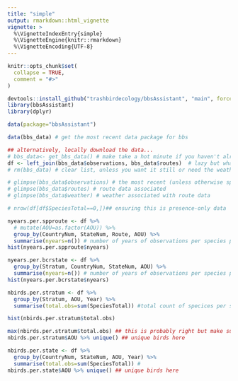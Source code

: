 ```yaml
---
title: "simple"
output: rmarkdown::html_vignette
vignette: >
  %\VignetteIndexEntry{simple}
  %\VignetteEngine{knitr::rmarkdown}
  %\VignetteEncoding{UTF-8}
---
```


```r
knitr::opts_chunk$set(
  collapse = TRUE,
  comment = "#>"
)
```

```r
devtools::install_github("trashbirdecology/bbsAssistant", "main", force=FALSE)
library(bbsAssistant)
library(dplyr)
```

```r
data(package="bbsAssistant")
```




```r
data(bbs_data) # get the most recent data package for bbs

## alternatively, locally download the data...
# bbs_data<- get_bbs_data() # make take a hot minute if you haven't already downloaded the data....
df <- left_join(bbs_data$observations, bbs_data$routes)  # lazy but whatever
# rm(bbs_data) # clear list, unless you want it still or need the weather or species
```

```r
# glimpse(bbs_data$observations) # the most recent (unless otherwise specified) bbs observations
# glimpse(bbs_data$routes) # route data associated 
# glimpse(bbs_data$weather) # weather associated with route data
```

```r
# nrow(df[df$SpeciesTotal==0,])## ensuring this is presence-only data

nyears.per.spproute <- df %>% 
  # mutate(AOU=as.factor(AOU)) %>% 
  group_by(CountryNum, StateNum, Route, AOU) %>% 
  summarise(nyears=n()) # number of years of observations per species per route (by country/state route id)
hist(nyears.per.spproute$nyears)

nyears.per.bcrstate <- df %>% 
  group_by(Stratum, CountryNum, StateNum, AOU) %>% 
  summarise(nyears=n()) # number of years of observations per species per stratum & state)
hist(nyears.per.bcrstate$nyears)
```


```r
nbirds.per.stratum <- df %>% 
  group_by(Stratum, AOU, Year) %>% 
  summarise(total.obs=sum(SpeciesTotal)) #total count of specices per stratum

hist(nbirds.per.stratum$total.obs)

max(nbirds.per.stratum$total.obs) ## this is probably right but make sure its a fkn duck or something
nbirds.per.stratum$AOU %>% unique() ## unique birds here
```

```r
nbirds.per.state <- df %>% 
  group_by(CountryNum, StateNum, AOU, Year) %>% 
  summarise(total.obs=sum(SpeciesTotal)) # 
nbirds.per.state$AOU %>% unique() ## unique birds here
```